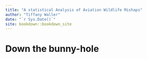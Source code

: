```yaml
--- 
title: "A statistical Analysis of Aviation Wildlife Mishaps"
author: "Tiffany Waller"
date: "`r Sys.Date()`"
site: bookdown::bookdown_site
---
```


# Down the bunny-hole

